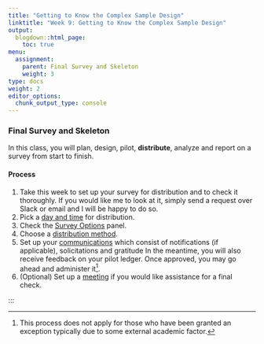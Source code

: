 ```yaml
---
title: "Getting to Know the Complex Sample Design"
linktitle: "Week 9: Getting to Know the Complex Sample Design"
output:
  blogdown::html_page:
    toc: true
menu:
  assignment:
    parent: Final Survey and Skeleton
    weight: 3
type: docs
weight: 2
editor_options: 
  chunk_output_type: console
---
```


### Final Survey and Skeleton
In this class, you will plan, design, pilot, **distribute**, analyze and report on a survey from start to finish. 

#### Process
1. Take this week to set up your survey for distribution and to check it thoroughly. If you would like me to look at it, simply send a request over Slack or email and I will be happy to do so.
2. Pick a [day and time](/example/09-example/#planning) for distribution.
3. Check the [Survey Options](/example/09-example/#an-overlooked-yet-extremely-important-option-1) panel.
4. Choose a [distribution method](/example/09-example/#read).
5. Set up your [communications](/example/09-example/#what-you-needyou-may-have-to-right-click-and-download-it-depending-on-your-browser-settings) which consist of notifications (if applicable), solicitations and gratitude In the meantime, you will also receive feedback on your pilot ledger. Once approved, you may go ahead and administer it^[This process does not apply for those who have been granted an exception typically due to some external academic factor.].
6. (Optional) Set up a [meeting](https://calendly.com/nopiecharts/short30) if you would like assistance for a final check. 


:::

